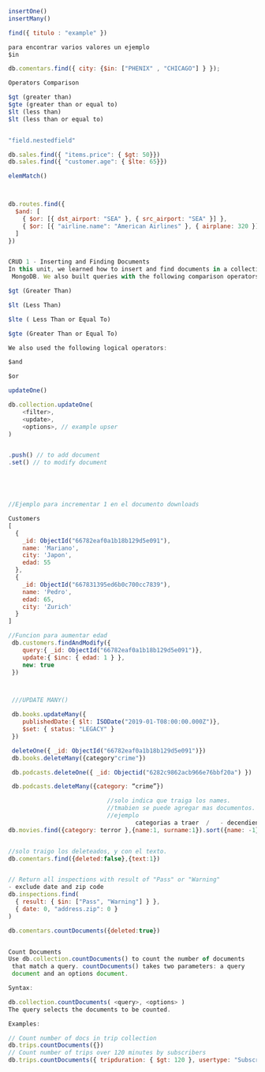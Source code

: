 ```js copy filename="example.js" showLineNumbers
insertOne()
insertMany()

find({ titulo : "example" })

para encontrar varios valores un ejemplo
$in 

db.comentars.find({ city: {$in: ["PHENIX" , "CHICAGO"] } });

Operators Comparison

$gt (greater than)
$gte (greater than or equal to)
$lt (less than)
$lt (less than or equal to)


"field.nestedfield"

db.sales.find({ "items.price": { $gt: 50}})
db.sales.find({ "customer.age": { $lte: 65}})

elemMatch()



db.routes.find({
  $and: [
    { $or: [{ dst_airport: "SEA" }, { src_airport: "SEA" }] },
    { $or: [{ "airline.name": "American Airlines" }, { airplane: 320 }] },
  ]
})


CRUD 1 - Inserting and Finding Documents
In this unit, we learned how to insert and find documents in a collection with
 MongoDB. We also built queries with the following comparison operators:

$gt (Greater Than)

$lt (Less Than)

$lte ( Less Than or Equal To)

$gte (Greater Than or Equal To)

We also used the following logical operators:

$and

$or

updateOne()

db.collection.updateOne(
    <filter>,
    <update>,
    <options>, // example upser
)


.push() // to add document
.set() // to modify document





//Ejemplo para incrementar 1 en el documento downloads

Customers
[
  {
    _id: ObjectId("66782eaf0a1b18b129d5e091"),
    name: 'Mariano',
    city: 'Japon',
    edad: 55
  },
  {
    _id: ObjectId("667831395ed6b0c700cc7839"),
    name: 'Pedro',
    edad: 65,
    city: 'Zurich'
  }
]

//Funcion para aumentar edad
 db.customers.findAndModify({
    query:{ _id: ObjectId("66782eaf0a1b18b129d5e091")},
    update:{ $inc: { edad: 1 } },
    new: true
 })



 ///UPDATE MANY()

 db.books.updateMany({
    publishedDate:{ $lt: ISODate("2019-01-T08:00:00.000Z")},
    $set: { status: "LEGACY" }
 })

 deleteOne({ _id: ObjectId("66782eaf0a1b18b129d5e091")})
 db.books.deleteMany({category"crime"})

 db.podcasts.deleteOne({ _id: Objectid("6282c9862acb966e76bbf20a") })

 db.podcasts.deleteMany({category: “crime”})

                            //solo indica que traiga los names.
                            //tmabien se puede agregar mas documentos.
                            //ejemplo 
                                    categorias a traer  /   - decendiente
db.movies.find({category: terror },{name:1, surname:1}).sort({name: -1})


//solo traigo los deleteados, y con el texto.
db.comentars.find({deleted:false},{text:1})


// Return all inspections with result of "Pass" or "Warning" 
- exclude date and zip code
db.inspections.find(
  { result: { $in: ["Pass", "Warning"] } },
  { date: 0, "address.zip": 0 }
)

db.comentars.countDocuments({deleted:true})


Count Documents
Use db.collection.countDocuments() to count the number of documents
 that match a query. countDocuments() takes two parameters: a query 
 document and an options document.

Syntax:

db.collection.countDocuments( <query>, <options> )
The query selects the documents to be counted.

Examples:

// Count number of docs in trip collection
db.trips.countDocuments({})
// Count number of trips over 120 minutes by subscribers
db.trips.countDocuments({ tripduration: { $gt: 120 }, usertype: "Subscriber" })

```